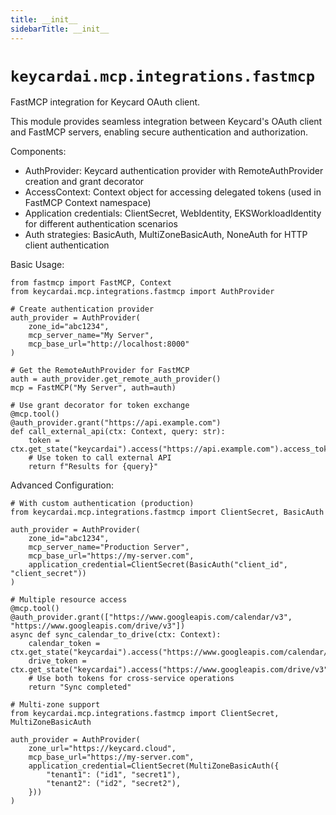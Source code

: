 ```yaml
---
title: __init__
sidebarTitle: __init__
---
```


# `keycardai.mcp.integrations.fastmcp`


FastMCP integration for Keycard OAuth client.

This module provides seamless integration between Keycard's OAuth client
and FastMCP servers, enabling secure authentication and authorization.

Components:
- AuthProvider: Keycard authentication provider with RemoteAuthProvider creation and grant decorator
- AccessContext: Context object for accessing delegated tokens (used in FastMCP Context namespace)
- Application credentials: ClientSecret, WebIdentity, EKSWorkloadIdentity for different authentication scenarios
- Auth strategies: BasicAuth, MultiZoneBasicAuth, NoneAuth for HTTP client authentication

Basic Usage:

    from fastmcp import FastMCP, Context
    from keycardai.mcp.integrations.fastmcp import AuthProvider

    # Create authentication provider
    auth_provider = AuthProvider(
        zone_id="abc1234",
        mcp_server_name="My Server",
        mcp_base_url="http://localhost:8000"
    )

    # Get the RemoteAuthProvider for FastMCP
    auth = auth_provider.get_remote_auth_provider()
    mcp = FastMCP("My Server", auth=auth)

    # Use grant decorator for token exchange
    @mcp.tool()
    @auth_provider.grant("https://api.example.com")
    def call_external_api(ctx: Context, query: str):
        token = ctx.get_state("keycardai").access("https://api.example.com").access_token
        # Use token to call external API
        return f"Results for {query}"

Advanced Configuration:

    # With custom authentication (production)
    from keycardai.mcp.integrations.fastmcp import ClientSecret, BasicAuth

    auth_provider = AuthProvider(
        zone_id="abc1234",
        mcp_server_name="Production Server",
        mcp_base_url="https://my-server.com",
        application_credential=ClientSecret(BasicAuth("client_id", "client_secret"))
    )

    # Multiple resource access
    @mcp.tool()
    @auth_provider.grant(["https://www.googleapis.com/calendar/v3", "https://www.googleapis.com/drive/v3"])
    async def sync_calendar_to_drive(ctx: Context):
        calendar_token = ctx.get_state("keycardai").access("https://www.googleapis.com/calendar/v3").access_token
        drive_token = ctx.get_state("keycardai").access("https://www.googleapis.com/drive/v3").access_token
        # Use both tokens for cross-service operations
        return "Sync completed"

    # Multi-zone support
    from keycardai.mcp.integrations.fastmcp import ClientSecret, MultiZoneBasicAuth

    auth_provider = AuthProvider(
        zone_url="https://keycard.cloud",
        mcp_base_url="https://my-server.com",
        application_credential=ClientSecret(MultiZoneBasicAuth({
            "tenant1": ("id1", "secret1"),
            "tenant2": ("id2", "secret2"),
        }))
    )

